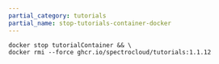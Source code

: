 ```yaml
---
partial_category: tutorials
partial_name: stop-tutorials-container-docker
---
```


```shell
docker stop tutorialContainer && \
docker rmi --force ghcr.io/spectrocloud/tutorials:1.1.12
```